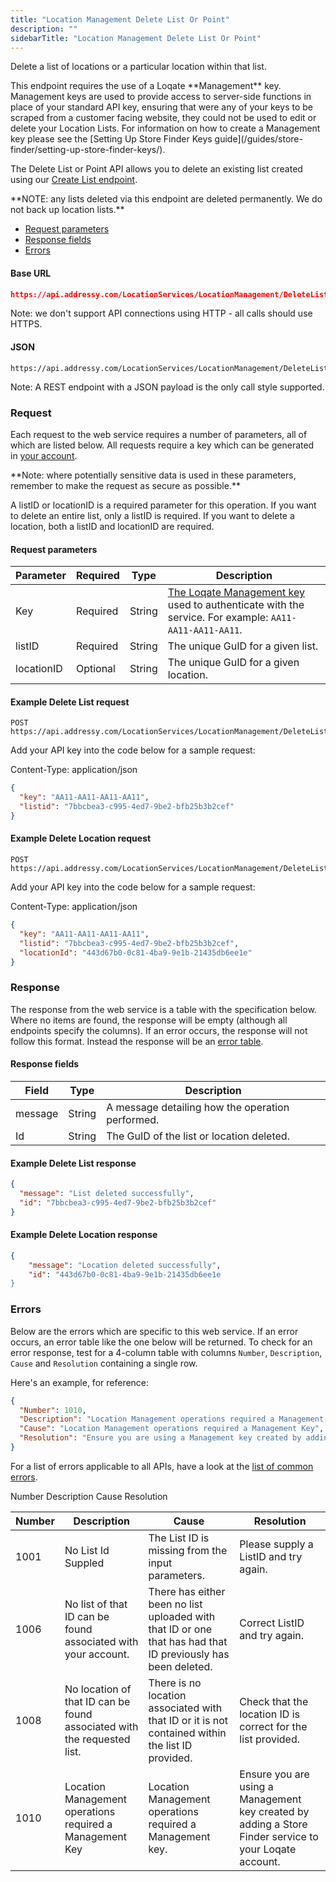 ```yaml
---
title: "Location Management Delete List Or Point"
description: ""
sidebarTitle: "Location Management Delete List Or Point"
---
```


Delete a list of locations or a particular location within that list.

<Warning>
  This endpoint requires the use of a Loqate **Management** key. Management keys
  are used to provide access to server-side functions in place of your standard
  API key, ensuring that were any of your keys to be scraped from a customer
  facing website, they could not be used to edit or delete your Location Lists.
  For information on how to create a Management key please see the [Setting Up
  Store Finder Keys guide](/guides/store-finder/setting-up-store-finder-keys/).
</Warning>

The Delete List or Point API allows you to delete an existing list created using
our
[Create List endpoint](/apis/store-finder/location-management-create-list/).

<Note>
  **NOTE: any lists deleted via this endpoint are deleted permanently. We do not
  back up location lists.**
</Note>
 

- [Request parameters](#request)
- [Response fields](#response)
- [Errors](#errors)

#### Base URL

```json
https://api.addressy.com/LocationServices/LocationManagement/DeleteListOrPoint/v1.00
```

<Note>
  Note: we don't support API connections using HTTP - all calls should use
  HTTPS.
</Note>

#### JSON

```
https://api.addressy.com/LocationServices/LocationManagement/DeleteListOrPoint/v1.00/json4.ws?
```

<Note>
  Note: A REST endpoint with a JSON payload is the only call style supported.
</Note>

### Request

Each request to the web service requires a number of parameters, all of which
are listed below. All requests require a key which can be generated
in [your account](https://account.loqate.com/account/#/Setup/).

<Note>
  **Note: where potentially sensitive data is used in these parameters, remember
  to make the request as secure as possible.**
</Note>

A listID or locationID is a required parameter for this operation. If you want
to delete an entire list, only a listID is required. If you want to delete a
location, both a listID and locationID are required.

#### Request parameters

| Parameter  | Required | Type   | Description                                                                                                                                                |
| ---------- | -------- | ------ | ---------------------------------------------------------------------------------------------------------------------------------------------------------- |
| Key        | Required | String | [The Loqate Management key](/guides/store-finder/setting-up-store-finder-keys/) used to authenticate with the service. For example: `AA11-AA11-AA11-AA11`. |
| listID     | Required | String | The unique GuID for a given list.                                                                                                                          |
| locationID | Optional | String | The unique GuID for a given location.                                                                                                                      |

#### Example Delete List request

```
POST https://api.addressy.com/LocationServices/LocationManagement/DeleteListOrPoint/v1.00/json4.ws?
```

Add your API key into the code below for a sample request:

Content-Type: application/json

```json
{
  "key": "AA11-AA11-AA11-AA11",
  "listid": "7bbcbea3-c995-4ed7-9be2-bfb25b3b2cef"
}
```

#### Example Delete Location request

```
POST https://api.addressy.com/LocationServices/LocationManagement/DeleteListOrPoint/v1.00/json4.ws?
```

Add your API key into the code below for a sample request:

Content-Type: application/json

```json
{
  "key": "AA11-AA11-AA11-AA11",
  "listid": "7bbcbea3-c995-4ed7-9be2-bfb25b3b2cef",
  "locationId": "443d67b0-0c81-4ba9-9e1b-21435db6ee1e"
}
```

### Response

The response from the web service is a table with the specification below. Where
no items are found, the response will be empty (although all endpoints specify
the columns). If an error occurs, the response will not follow this format.
Instead the response will be an [error table](#errors).

#### Response fields

| Field   | Type   | Description                                      |
| ------- | ------ | ------------------------------------------------ |
| message | String | A message detailing how the operation performed. |
| Id      | String | The GuID of the list or location deleted.        |

#### Example Delete List response

```json
{
  "message": "List deleted successfully",
  "id": "7bbcbea3-c995-4ed7-9be2-bfb25b3b2cef"
}
```

#### Example Delete Location response

```json
{
    "message": "Location deleted successfully",
    "id": "443d67b0-0c81-4ba9-9e1b-21435db6ee1e
}
```

### Errors

Below are the errors which are specific to this web service. If an error occurs,
an error table like the one below will be returned. To check for an error
response, test for a 4-column table with columns `Number`, `Description`,
`Cause` and `Resolution` containing a single row.

Here's an example, for reference:

```json
{
  "Number": 1010,
  "Description": "Location Management operations required a Management Key",
  "Cause": "Location Management operations required a Management Key",
  "Resolution": "Ensure you are using a Management key created by adding a Store Finder service to your Loqate account"
}
```

For a list of errors applicable to all APIs, have a look at the
[list of common errors](/apis/generic-errors/).

Number Description Cause Resolution

| Number | Description                                                             | Cause                                                                                                        | Resolution                                                                                             |
| ------ | ----------------------------------------------------------------------- | ------------------------------------------------------------------------------------------------------------ | ------------------------------------------------------------------------------------------------------ |
| 1001   | No List Id Suppled                                                      | The List ID is missing from the input parameters.                                                            | Please supply a ListID and try again.                                                                  |
| 1006   | No list of that ID can be found associated with your account.           | There has either been no list uploaded with that ID or one that has had that ID previously has been deleted. | Correct ListID and try again.                                                                          |
| 1008   | No location of that ID can be found associated with the requested list. | There is no location associated with that ID or it is not contained within the list ID provided.             | Check that the location ID is correct for the list provided.                                           |
| 1010   | Location Management operations required a Management Key                | Location Management operations required a Management key.                                                    | Ensure you are using a Management key created by adding a Store Finder service to your Loqate account. |

